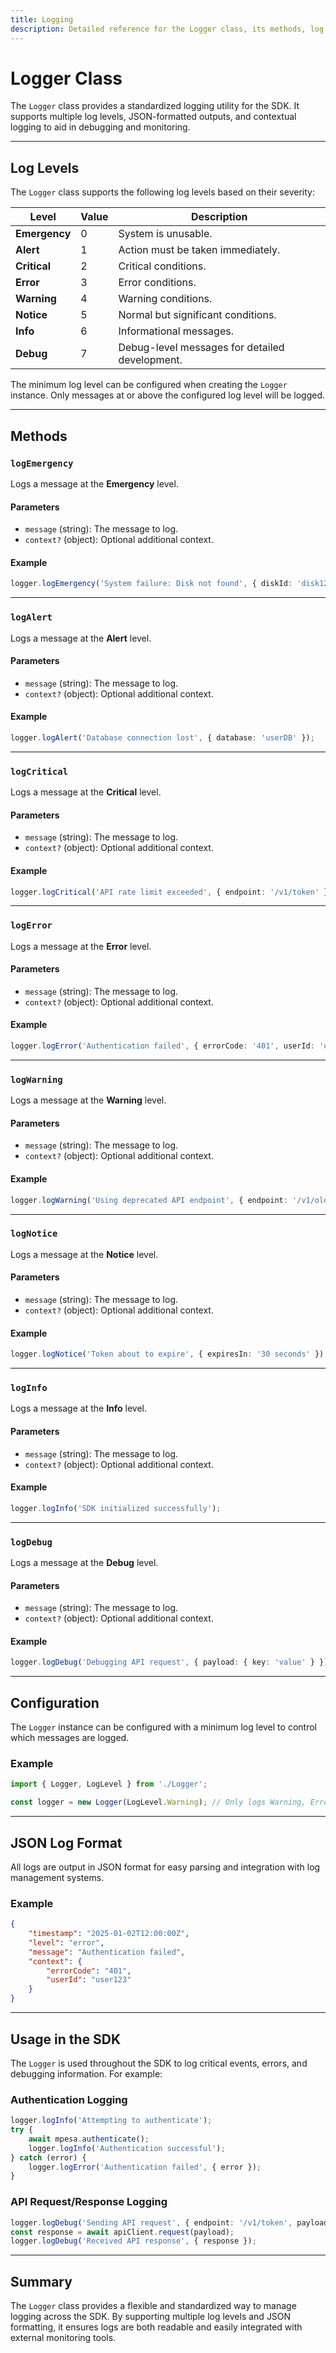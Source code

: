```yaml
---
title: Logging
description: Detailed reference for the Logger class, its methods, log levels, and how to use it effectively for debugging and monitoring.
---
```


# Logger Class

The `Logger` class provides a standardized logging utility for the SDK. It supports multiple log levels, JSON-formatted outputs, and contextual logging to aid in debugging and monitoring.

---

## Log Levels

The `Logger` class supports the following log levels based on their severity:

| Level         | Value | Description                                      |
|---------------|-------|--------------------------------------------------|
| **Emergency** | 0     | System is unusable.                             |
| **Alert**     | 1     | Action must be taken immediately.               |
| **Critical**  | 2     | Critical conditions.                            |
| **Error**     | 3     | Error conditions.                               |
| **Warning**   | 4     | Warning conditions.                             |
| **Notice**    | 5     | Normal but significant conditions.              |
| **Info**      | 6     | Informational messages.                         |
| **Debug**     | 7     | Debug-level messages for detailed development.  |

The minimum log level can be configured when creating the `Logger` instance. Only messages at or above the configured log level will be logged.

---

## Methods

### `logEmergency`
Logs a message at the **Emergency** level.

#### Parameters
- `message` (string): The message to log.
- `context?` (object): Optional additional context.

#### Example
```typescript
logger.logEmergency('System failure: Disk not found', { diskId: 'disk123' });
```

---

### `logAlert`
Logs a message at the **Alert** level.

#### Parameters
- `message` (string): The message to log.
- `context?` (object): Optional additional context.

#### Example
```typescript
logger.logAlert('Database connection lost', { database: 'userDB' });
```

---

### `logCritical`
Logs a message at the **Critical** level.

#### Parameters
- `message` (string): The message to log.
- `context?` (object): Optional additional context.

#### Example
```typescript
logger.logCritical('API rate limit exceeded', { endpoint: '/v1/token' });
```

---

### `logError`
Logs a message at the **Error** level.

#### Parameters
- `message` (string): The message to log.
- `context?` (object): Optional additional context.

#### Example
```typescript
logger.logError('Authentication failed', { errorCode: '401', userId: 'user123' });
```

---

### `logWarning`
Logs a message at the **Warning** level.

#### Parameters
- `message` (string): The message to log.
- `context?` (object): Optional additional context.

#### Example
```typescript
logger.logWarning('Using deprecated API endpoint', { endpoint: '/v1/old-endpoint' });
```

---

### `logNotice`
Logs a message at the **Notice** level.

#### Parameters
- `message` (string): The message to log.
- `context?` (object): Optional additional context.

#### Example
```typescript
logger.logNotice('Token about to expire', { expiresIn: '30 seconds' });
```

---

### `logInfo`
Logs a message at the **Info** level.

#### Parameters
- `message` (string): The message to log.
- `context?` (object): Optional additional context.

#### Example
```typescript
logger.logInfo('SDK initialized successfully');
```

---

### `logDebug`
Logs a message at the **Debug** level.

#### Parameters
- `message` (string): The message to log.
- `context?` (object): Optional additional context.

#### Example
```typescript
logger.logDebug('Debugging API request', { payload: { key: 'value' } });
```

---

## Configuration

The `Logger` instance can be configured with a minimum log level to control which messages are logged.

### Example
```typescript
import { Logger, LogLevel } from './Logger';

const logger = new Logger(LogLevel.Warning); // Only logs Warning, Error, Critical, etc.
```

---

## JSON Log Format

All logs are output in JSON format for easy parsing and integration with log management systems.

### Example
```json
{
    "timestamp": "2025-01-02T12:00:00Z",
    "level": "error",
    "message": "Authentication failed",
    "context": {
        "errorCode": "401",
        "userId": "user123"
    }
}
```

---

## Usage in the SDK

The `Logger` is used throughout the SDK to log critical events, errors, and debugging information. For example:

### Authentication Logging
```typescript
logger.logInfo('Attempting to authenticate');
try {
    await mpesa.authenticate();
    logger.logInfo('Authentication successful');
} catch (error) {
    logger.logError('Authentication failed', { error });
}
```

### API Request/Response Logging
```typescript
logger.logDebug('Sending API request', { endpoint: '/v1/token', payload });
const response = await apiClient.request(payload);
logger.logDebug('Received API response', { response });
```

---

## Summary

The `Logger` class provides a flexible and standardized way to manage logging across the SDK. By supporting multiple log levels and JSON formatting, it ensures logs are both readable and easily integrated with external monitoring tools.
